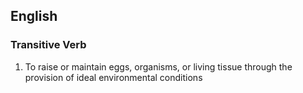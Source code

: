 {{quot|Incubate}}

== English ==

=== Transitive Verb ===

# To raise or maintain eggs, organisms, or living tissue through the provision of ideal environmental conditions